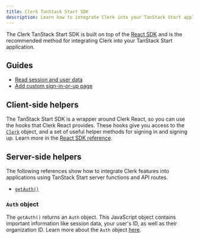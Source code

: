 ```yaml
---
title: Clerk TanStack Start SDK
description: Learn how to integrate Clerk into your TanStack Start application using the Clerk TanStack Start SDK.
---
```


The Clerk TanStack Start SDK is built on top of the [React SDK](/docs/references/react/overview) and is the recommended method for integrating Clerk into your TanStack Start application.

## Guides

- [Read session and user data](/docs/references/tanstack-start/read-session-data)
- [Add custom sign-in-or-up page](/docs/references/tanstack-start/custom-sign-in-or-up-page)

## Client-side helpers

The TanStack Start SDK is a wrapper around Clerk React, so you can use the hooks that Clerk React provides. These hooks give you access to the [`Clerk`](/docs/references/javascript/clerk/clerk) object, and a set of useful helper methods for signing in and signing up. Learn more in the [React SDK reference](/docs/references/react/overview).

<Include src="_partials/react-hooks" />

## Server-side helpers

The following references show how to integrate Clerk features into applications using TanStack Start server functions and API routes.

- [`getAuth()`](/docs/references/tanstack-start/get-auth)

### `Auth` object

The `getAuth()` returns an `Auth` object. This JavaScript object contains important information like session data, your user's ID, as well as their organization ID. Learn more about the `Auth` object [here](/docs/references/backend/types/auth-object).
